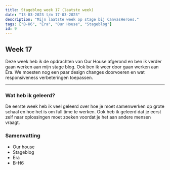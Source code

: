 ```yaml
---
title: Stageblog week 17 (laatste week)
date: "13-03-2023 t/m 17-03-2023"
description: "Mijn laatste week op stage bij CanvasHeroes."
tags: ["B-H6", "Era", "Our House", "Stageblog"]
id: 9
---
```


## Week 17

Deze week heb ik de opdrachten van Our House afgerond en ben ik verder gaan werken aan mijn stage blog. Ook ben ik weer door gaan werken aan Era. We moesten nog een paar design changes doorvoeren en wat responsiveness verbeteringen toepassen.

---

### Wat heb ik geleerd?

De eerste week heb ik veel geleerd over hoe je moet samenwerken op grote schaal en hoe het is om full time te werken. Ook heb ik geleerd dat je eerst zelf naar oplossingen moet zoeken voordat je het aan andere mensen vraagt.

### Samenvatting

- Our house
- Stageblog
- Era
- B-H6
